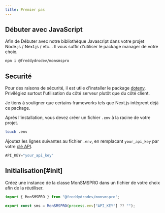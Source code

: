 ```yaml
---
title: Premier pas
---
```



## Débuter avec JavaScript

Afin de Débuter avec notre bibliothèque Javascript dans votre projet Node.js / Next.js / etc... Il vous suffir d'utiliser le package manager de votre choix.

```sh npm2yarn copy
npm i @freddydrodev/monsmspro
```

## Securité

Pour des raisons de sécurité, il est utile d'installer le package [dotenv](https://www.npmjs.com/package/dotenv). Privilégiez surtout l'utilisation du côté serveur plutôt que du côté client.

<Callout type="info">
  Je tiens à souligner que certains frameworks tels que Next.js intègrent déjà
  ce package.
</Callout>

Après l'installation, vous devez créer un fichier `.env` à la racine de votre projet.

```bash
touch .env
```

Ajoutez les lignes suivantes au fichier `.env`, en remplacant `your_api_key` par votre [clé API](/#api-key).

```dart filename=".env"
API_KEY="your_api_key"
```

## Initialisation[#init]

Créez une instance de la classe MonSMSPRO dans un fichier de votre choix afin de la réutiliser.

```ts copy filename="./libs/sms.ts"
import { MonSMSPRO } from "@freddydrodev/monsmspro";

export const sms = MonSMSPRO(process.env["API_KEY"] ?? "");
```
